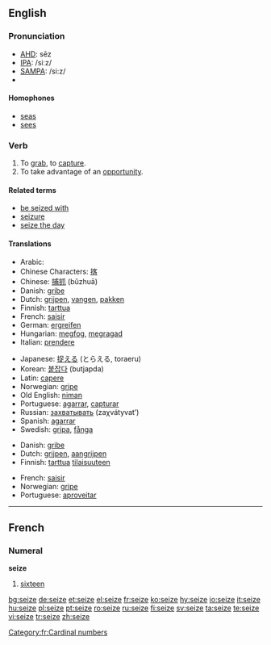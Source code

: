 ==English==

===Pronunciation===
*[[w:AHD|AHD]]: sēz
*[[w:IPA|IPA]]: /siːz/
*[[w:SAMPA|SAMPA]]: /si:z/
*{{audio|en-us-seize.ogg|Audio (US)}}

====Homophones====
*[[seas]]
*[[sees]]

===Verb===
{{en-verb|seiz|ing}}

# To [[grab]], to [[capture]].
# To take advantage of an [[opportunity]].

====Related terms====
*[[be seized with]]
*[[seizure]]
*[[seize the day]]

====Translations====
{{trans-top|grab}}
*Arabic: {{ARchar|[[استولى على]]}} {{IPAchar|(’istáula ʕála)}}
*Chinese Characters: [[揢]]
*Chinese: [[捕抓]] (bǔzhuā)
*Danish: [[gribe]]
*Dutch: [[grijpen]], [[vangen]], [[pakken]]
*Finnish: [[tarttua]]
*French: [[saisir]]
*German: [[ergreifen]]
*Hungarian: [[megfog]], [[megragad]]
*Italian: [[prendere]]
{{trans-mid}}
*Japanese: [[捉える]] (とらえる, toraeru)
*Korean: [[붙잡다]] (butjapda)
*Latin: [[capere]]
*Norwegian: [[gripe]]
*Old English: [[niman]]
*Portuguese: [[agarrar]], [[capturar]]
*Russian: [[захватывать]] (zaχvátyvat’)
*Spanish: [[agarrar]]
*Swedish: [[gripa]], [[fånga]]
{{trans-bottom}}

{{trans-top|take advantage}}
*Danish: [[gribe]]
*Dutch: [[grijpen]], [[aangrijpen]]
*Finnish: [[tarttua]] [[tilaisuus|tilaisuuteen]]
{{trans-mid}}
*French: [[saisir]]
*Norwegian: [[gripe]]
*Portuguese: [[aproveitar]]
{{trans-bottom}}

----

==French==

===Numeral===
'''seize'''

# [[sixteen]]

[[Category:fr:Cardinal numbers]]

[[bg:seize]]
[[de:seize]]
[[et:seize]]
[[el:seize]]
[[fr:seize]]
[[ko:seize]]
[[hy:seize]]
[[io:seize]]
[[it:seize]]
[[hu:seize]]
[[pl:seize]]
[[pt:seize]]
[[ro:seize]]
[[ru:seize]]
[[fi:seize]]
[[sv:seize]]
[[ta:seize]]
[[te:seize]]
[[vi:seize]]
[[tr:seize]]
[[zh:seize]]